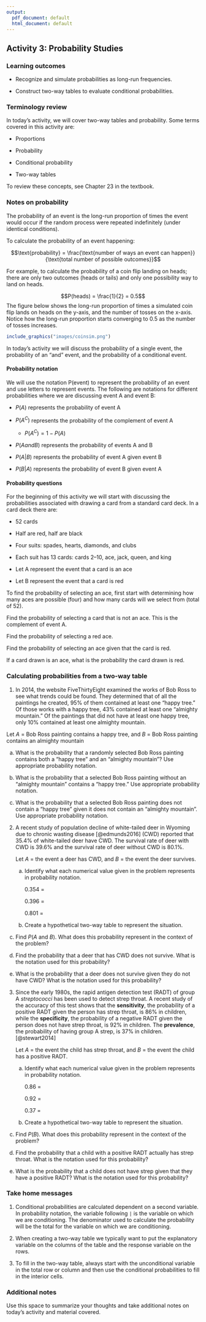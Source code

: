 ```yaml
---
output:
  pdf_document: default
  html_document: default
---
```

## Activity 3:  Probability Studies

\setstretch{1}

### Learning outcomes

* Recognize and simulate probabilities as long-run frequencies.

* Construct two-way tables to evaluate conditional probabilities.

### Terminology review

In today's activity, we will cover two-way tables and probability.  Some terms covered in this activity are:

* Proportions 

* Probability

* Conditional probability

* Two-way tables

To review these concepts, see Chapter 23 in the textbook.  

### Notes on probability {-}

The probability of an event is the long-run proportion of times the event would occur if the random process were repeated indefinitely (under identical conditions).

To calculate the probability of an event happening:

$$\text{probability} = \frac{\text{number of ways an event can happen}}{\text{total number of possible outcomes}}$$

For example, to calculate the probability of a coin flip landing on heads; there are only two outcomes (heads or tails) and only one possibility way to land on heads. 

$$P(heads) = \frac{1}{2} = 0.5$$
The figure below shows the long-run proportion of times a simulated coin flip lands on heads on the y-axis, and the number of tosses on the x-axis. Notice how the long-run proportion starts converging to 0.5 as the number of tosses increases.

```r
include_graphics("images/coinsim.png")
```

In today's activity we will discuss the probability of a single event, the probability of an "and" event, and the probability of a conditional event.  

#### Probability notation {-}

We will use the notation P(event) to represent the probability of an event and use letters to represent events.  The following are notations for different probabilities where we are discussing event A and event B:

* $P(A)$ represents the probability of event A

* $P(A^C)$ represents the probability of the complement of event A

    * $P(A^C) = 1 - P(A)$
    
* $P(A and B)$ represents the probability of events A and B

* $P(A|B)$ represents the probability of event A given event B

* $P(B|A)$ represents the probability of event B given event A

#### Probability questions

For the beginning of this activity we will start with discussing the probabilities associated with drawing a card from a standard card deck.  In a card deck there are:

* 52 cards

* Half are red, half are black

* Four suits: spades, hearts, diamonds, and clubs

* Each suit has 13 cards: cards 2--10, ace, jack, queen, and king

- Let A represent the event that a card is an ace

- Let B represent the event that a card is red

To find the probability of selecting an ace, first start with determining how many aces are possible (four) and how many cards will we select from (total of 52).

\vspace{1in}

Find the probability of selecting a card that is not an ace.  This is the complement of event A.

\vspace{1in}

Find the probability of selecting a red ace.  

\vspace{1in}

Find the probability of selecting an ace given that the card is red.  

\vspace{1in}

If a card drawn is an ace, what is the probability the card drawn is red.  

\vspace{1in}

<!-- #### In your groups {-} -->

<!-- Rolling a six-sided die.   -->

<!-- * Let event A represent rolling an odd number -->

<!-- * Let event B represent rolling a prime number -->

<!-- 1. Calculate the probability of rolling an odd number.  Use appropriate probability notation. -->

<!-- \vspace{1in} -->

<!-- 2. If a dice roll is a prime number, what is the probability the dice roll is an odd number.  Use appropriate probability notation. -->

<!-- \vspace{1in} -->

<!-- 3. Calculate the probability a die roll results in both an even number and a prime number.  Use appropriate probability notation. -->

<!-- \vspace{1in} -->


### Calculating probabilities from a two-way table

1. In 2014, the website FiveThirtyEight examined the works of Bob Ross to see what trends could be found. They determined that of all the paintings he created, 95% of them contained at least one “happy tree.” Of those works with a happy tree, 43% contained at least one “almighty mountain.” Of the paintings that did not have at least one happy tree, only 10% contained at least one almighty mountain.
\vspace{1mm}

Let $A$ = Bob Ross painting contains a happy tree, and $B$ = Bob Ross painting contains an almighty mountain
\vspace{0.1in}

\begin{center}
\begin{tabular}{|c|c|c|c|} \hline
\hspace{0.8in} & \hspace{0.25in}  $A$ \hspace{.25in} & \hspace{0.25in} $A^C$ \hspace{0.25in} & \hspace{0.25in} Total \hspace{0.25in} \\ \hline
 $B$ & 40850 & 500 & 41350 \\ \hline
 $B^C$ & 54150 & 4500 & 58650 \\ \hline
Total & 95000 & 5000 & 100000 \\ \hline
\end{tabular}
\end{center}
\vspace{.1in}

a. What is the probability that a randomly selected Bob Ross painting contains both a "happy tree" and an "almighty mountain"?  Use appropriate probability notation.

\vspace{0.5in}

b. What is the probability that a selected Bob Ross painting without an "almighty mountain" contains a "happy tree."  Use appropriate probability notation.

\vspace{0.5in}

c. What is the probability that a selected Bob Ross painting does not contain a "happy tree" given it does not contain an "almighty mountain".  Use appropriate probability notation.

\vspace{0.55in}

\newpage

2. A recent study of population decline of white-tailed deer in Wyoming due to chronic wasting disease [@edmunds2016] (CWD) reported that 35.4\% of white-tailed deer have CWD.  The survival rate of deer with CWD is 39.6\% and the survival rate of deer without CWD is 80.1\%.  
\vspace{1mm}

    Let $A$ = the event a deer has CWD, and $B$ = the event the deer survives.
\vspace{0.1in}

    a. Identify what each numerical value given in the problem represents in probability notation.
\vspace{.1in}

        0.354 =  
\vspace{.1in}
 
        0.396 =  
\vspace{.1in}

        0.801 =  
\vspace{.1in}

    b. Create a hypothetical two-way table to represent the situation.  
    
\begin{center}
\begin{tabular}{|c|c|c|c|} \hline
\hspace{0.8in} & \hspace{0.35in} $A$ \hspace{.35in} & \hspace{0.35in} $A^C$  \hspace{0.35in} & \hspace{0.3in} Total \hspace{0.3in} \\ 
& & & \\ \hline
$B$& & & \\ 
& & & \\ \hline
$B^C$& & & \\ 
& & & \\ \hline
Total & & & 100,000 \\ 
& & & \\ \hline
\end{tabular}
\end{center}
\vspace{.1in}

   c. Find $P(A \mbox{ and } B)$. What does this probability represent in the context of the problem?
\vspace{.8in}

   d. Find the probability that a deer that has CWD does not survive. What is the notation used for this probability?
\vspace{.8in}

   e.  What is the probability that a deer does not survive given they do not have CWD?  What is the notation used for this probability?

\newpage 

3. Since the early 1980s, the rapid antigen detection test (RADT) of group A *streptococci* has been used to detect strep throat. A recent study of the accuracy of this test shows that the **sensitivity**, the probability of a positive RADT given the person has strep throat, is 86% in children, while the **specificity**, the probability of a negative RADT given the person does not have strep throat, is 92% in children.  The **prevalence**, the probability of having group A strep, is 37% in children. [@stewart2014]
\vspace{1mm}

    Let $A$ = the event the child has strep throat, and $B$ = the event the child has a positive RADT.
\vspace{0.1in}

    a. Identify what each numerical value given in the problem represents in probability notation.
\vspace{.1in}

        0.86 =  
\vspace{.1in}
 
        0.92 =  
\vspace{.1in}

        0.37 =  
\vspace{.1in}

    b. Create a hypothetical two-way table to represent the situation.  
    
\begin{center}
\begin{tabular}{|c|c|c|c|} \hline
\hspace{0.8in} & \hspace{0.35in} $A$ \hspace{.35in} & \hspace{0.35in} $A^C$  \hspace{0.35in} & \hspace{0.3in} Total \hspace{0.3in} \\ 
& & & \\ \hline
$B$& & & \\ 
& & & \\ \hline
$B^C$& & & \\ 
& & & \\ \hline
Total & & & 100,000 \\ 
& & & \\ \hline
\end{tabular}
\end{center}
\vspace{.1in}

   c. Find $P(B)$. What does this probability represent in the context of the problem?
\vspace{.8in}

   d. Find the probability that a child with a positive RADT actually has strep throat. What is the notation used for this probability?
\vspace{.8in}

   e.  What is the probability that a child does not have strep given that they have a positive RADT?  What is the notation used for this probability?
   
\vspace{0.8in}

### Take home messages

1.  Conditional probabilities are calculated dependent on a second variable.  In probability notation, the variable following `|` is the variable on which we are conditioning.  The denominator used to calculate the probability will be the total for the variable on which we are conditioning.  


2. When creating a two-way table we typically want to put the explanatory variable on the columns of the table and the response variable on the rows.


3. To fill in the two-way table, always start with the unconditional variable in the total row or column and then use the conditional probabilities to fill in the interior cells.

### Additional notes

Use this space to summarize your thoughts and take additional notes on today's activity and material covered.

\newpage
